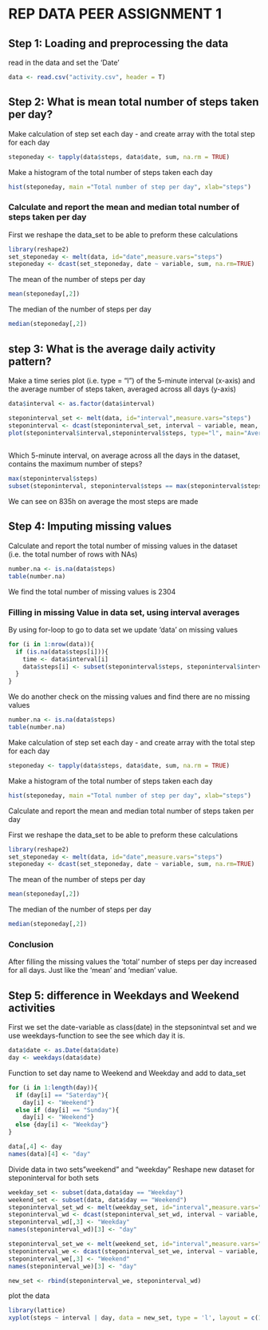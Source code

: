 REP DATA PEER ASSIGNMENT 1
========================================================

## Step 1: Loading and preprocessing the data

read in the data and set the 'Date' 
```r
data <- read.csv("activity.csv", header = T)

```

## Step 2: What is mean total number of steps taken per day?


Make calculation of step set each day - and create array with the total step for each day

```r
steponeday <- tapply(data$steps, data$date, sum, na.rm = TRUE)
```

Make a histogram of the total number of steps taken each day

```r
hist(steponeday, main ="Total number of step per day", xlab="steps")
```

### Calculate and report the mean and median total number of steps taken per day

First we reshape the data_set to be able to preform these calculations
```r
library(reshape2)
set_steponeday <- melt(data, id="date",measure.vars="steps")
steponeday <- dcast(set_steponeday, date ~ variable, sum, na.rm=TRUE)

```

The mean of the number of steps per day

```r
mean(steponeday[,2])
```

The median of the number of steps per day

```r
median(steponeday[,2])
```

## step 3: What is the average daily activity pattern?

Make a time series plot (i.e. type = "l") of the 5-minute interval (x-axis) and the average number of steps taken, averaged across all days (y-axis)

```r
data$interval <- as.factor(data$interval)

steponinterval_set <- melt(data, id="interval",measure.vars="steps")
steponinterval <- dcast(steponinterval_set, interval ~ variable, mean, na.rm = TRUE)
plot(steponinterval$interval,steponinterval$steps, type="l", main="Average step on time", xlab='time', ylab='frequency')
    
```

Which 5-minute interval, on average across all the days in the dataset, contains the maximum number of steps?

```r
max(steponinterval$steps)
subset(steponinterval, steponinterval$steps == max(steponinterval$steps))
```
We can see on 835h on average the most steps are made

## Step 4: Imputing missing values


Calculate and report the total number of missing values in the dataset (i.e. the total number of rows with NAs)

```r
number.na <- is.na(data$steps)
table(number.na)
```
We find the total number of missing values is 2304

### Filling in missing Value in data set, using interval averages


By using for-loop to go to data set we update 'data' on missing values

```r
for (i in 1:nrow(data)){
  if (is.na(data$steps[i])){
    time <- data$interval[i]
    data$steps[i] <- subset(steponinterval$steps, steponinterval$interval == time)
  }
}

```

We do another check on the missing values and find there are no missing values
```r
number.na <- is.na(data$steps)
table(number.na)
```


Make calculation of step set each day - and create array with the total step for each day

```r
steponeday <- tapply(data$steps, data$date, sum, na.rm = TRUE)
```

Make a histogram of the total number of steps taken each day

```r
hist(steponeday, main ="Total number of step per day", xlab="steps")
```

Calculate and report the mean and median total number of steps taken per day

First we reshape the data_set to be able to preform these calculations
```r
library(reshape2)
set_steponeday <- melt(data, id="date",measure.vars="steps")
steponeday <- dcast(set_steponeday, date ~ variable, sum, na.rm=TRUE)

```

The mean of the number of steps per day

```r
mean(steponeday[,2])
```

The median of the number of steps per day

```r
median(steponeday[,2])
```

### Conclusion

After filling the missing values the 'total' number of steps per day increased for all days. Just like the 'mean' and 'median' value.

## Step 5: difference in Weekdays and Weekend activities

First we set the date-variable as class(date) in the stepsonintval set
and we use weekdays-function to see the see which day it is.

```r
data$date <- as.Date(data$date)
day <- weekdays(data$date)
```

Function to set day name to Weekend and Weekday and add to data_set

```r
for (i in 1:length(day)){
  if (day[i] == "Saterday"){
    day[i] <- "Weekend"}
  else if (day[i] == "Sunday"){
    day[i] <- "Weekend"}
  else {day[i] <- "Weekday"}
}

data[,4] <- day
names(data)[4] <- "day"
```

Divide data in two sets"weekend" and "weekday"
Reshape new dataset for steponinterval for both sets

```r
weekday_set <- subset(data,data$day == "Weekday")
weekend_set <- subset(data, data$day == "Weekend")
steponinterval_set_wd <- melt(weekday_set, id="interval",measure.vars="steps")
steponinterval_wd <- dcast(steponinterval_set_wd, interval ~ variable, mean)
steponinterval_wd[,3] <- "Weekday"
names(steponinterval_wd)[3] <- "day"

steponinterval_set_we <- melt(weekend_set, id="interval",measure.vars="steps")
steponinterval_we <- dcast(steponinterval_set_we, interval ~ variable, mean)
steponinterval_we[,3] <- "Weekend"
names(steponinterval_we)[3] <- "day"

new_set <- rbind(steponinterval_we, steponinterval_wd)
```

plot the data
```r
library(lattice)
xyplot(steps ~ interval | day, data = new_set, type = 'l', layout = c(1,2))
```